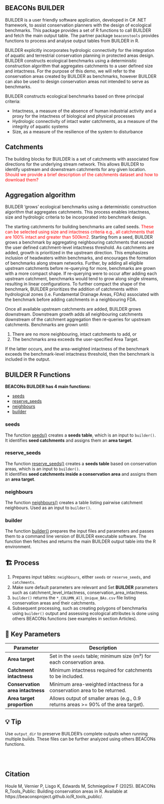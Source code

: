 ## BEACONs BUILDER


BUILDER is a user friendly software application, developed in C# .NET framework, to assist conservation planners with the design of ecological benchmarks. This package provides a set of R functions to call BUILDER and fetch the main output table. The partner package `beaconstools` provides functions to process and analyse output tables from BUILDER in R.  

BUILDER explicitly incorporates hydrologic connectivity for the integration of aquatic and terrestrial conservation planning in protected areas design. BUILDER constructs ecological benchmarks using a deterministic construction algorithm that aggregates catchments to a user defined size and intactness. For the purpose of this demo, we will refer to the conservation areas created by BUILDER as benchmarks, however BUILDER can also be used to design conservation areas not intended to serve as benchmarks.  

BUILDER constructs ecological benchmarks based on three principal criteria:  

* Intactness, a measure of the absence of human industrial activity and a proxy for the intactness of biological and physical processes
* Hydrologic connectivity of intact water catchments, as a measure of the integrity of aquatic systems
* Size, as a measure of the resilience of the system to disturbance

## Catchments
The building blocks for BUILDER is a set of catchments with associated flow directions for the underlying stream network. This allows BUILDER to identify upstream and downstream catchments for any given location. <font color="red">Should we provide a brief description of the catchments dataset and how to download them?</font>

## Aggregation algorithm
BUILDER ‘grows’ ecological benchmarks using a deterministic construction algorithm that aggregates catchments. This process enables intactness, size and hydrologic criteria to be incorporated into benchmark design.   

The starting catchments for building benchmarks are called seeds. <font color="red">These can be selected using size and intactness criteria e.g., all catchments that are 100% intact and greater than 500km2.</font> Starting from a seed, BUILDER grows a benchmark by aggregating neighbouring catchments that exceed the user defined catchment-level intactness threshold. As catchments are added, growth is prioritized in the upstream direction. This emphasizes inclusion of headwaters within benchmarks, and encourages the formation of benchmarks along stream networks. Further, by adding all eligible upstream catchments before re-querying for more, benchmarks are grown with a more compact shape. If re-querying were to occur after adding each upstream catchment, benchmarks would tend to grow along single streams, resulting in linear configurations. To further compact the shape of the benchmark, BUILDER prioritizes the addition of catchments within hydrological zones (i.e. Fundamental Drainage Areas, FDAs) associated with the benchmark before adding catchments in a neighbouring FDA.  

Once all available upstream catchments are added, BUILDER grows downstream. Downstream growth adds all neighbouring catchments downstream of the catchment aggregation then re-queries for upstream catchments. Benchmarks are grown until: 

  1. There are no more neighbouring, intact catchments to add, or 
  2. The benchmarks area exceeds the user-specified Area Target. 

If the latter occurs, and the area-weighted intactness of the benchmark exceeds the benchmark-level intactness threshold, then the benchmark is included in the output.

## BUILDER R Functions

**BEACONs BUILDER has 4 main functions:**

- [seeds](seeds.qmd)
- [reserve_seeds](reserve_seeds.qmd)
- [neighbours](neighbours.qmd)
- [builder](builder.qmd)

### seeds

The function [seeds()](seeds.qmd) creates a **seeds table**, which is an input to `builder()`.  
It identifies **seed catchments** and assigns them an **area target**.

### reserve_seeds 

The function [reserve_seeds()](reserve_seeds.qmd) creates a **seeds table** based on conservation areas, which is an input to `builder()`.  
It identifies **seed catchments inside a conservation area** and assigns them an **area target**.

### neighbours 
The function [neighbours()](neighbours.qmd) creates a table listing pairwise catchment neighbours. Used as an input to `builder()`.

### builder
The function [builder()](builder.qmd) prepares the input files and parameters and passes them to a command line version of BUILDER executable software. The function then fetches and returns the main BUILDER output table into the R environment.


## 🏗️ Process

1. Prepares input tables: `neighbours`, either `seeds` or `reserve_seeds`, and `catchments`.
2. Make sure default parameters are relevant and Set **BUILDER** parameters such as catchment_level_intactness, conservation_area_intactness.
4. `builder()` returns the `*_COLUMN_All_Unique_BAs.csv` file listing conservation areas and their catchments.
5. Subsequent processing, such as creating polygons of benchmarks using `builder()` output and assessing ecological attributes is done using others BEACONs functions (see examples in section Articles).


## 🔧 Key Parameters

| Parameter                        | Description                                                                         |
| -------------------------------- | ----------------------------------------------------------------------------------- |
| **Area target**                  | Set in the `seeds` table; minimum size (m²) for each conservation area.             |
| **Catchment intactness**         | Minimum intactness required for catchments to be included.                          |
| **Conservation area intactness** | Minimum area-weighted intactness for a conservation area to be returned.            |
| **Area target proportion**       | Allows output of smaller areas (e.g., 0.9 returns areas >= 90% of the area target). |

## 💡 Tip

Use `output_dir` to preserve BUILDER’s complete outputs when running multiple builds. These files can be further analyzed using others BEACONs functions.

<br>
<br>

## Citation
Houle M, Vernier P, Lisgo K, Edwards M, Schmiegelow F (2025). BEACONs R_Tools_Public: Building conservation areas in R. Available at https://beaconsproject.github.io/R_tools_public/.